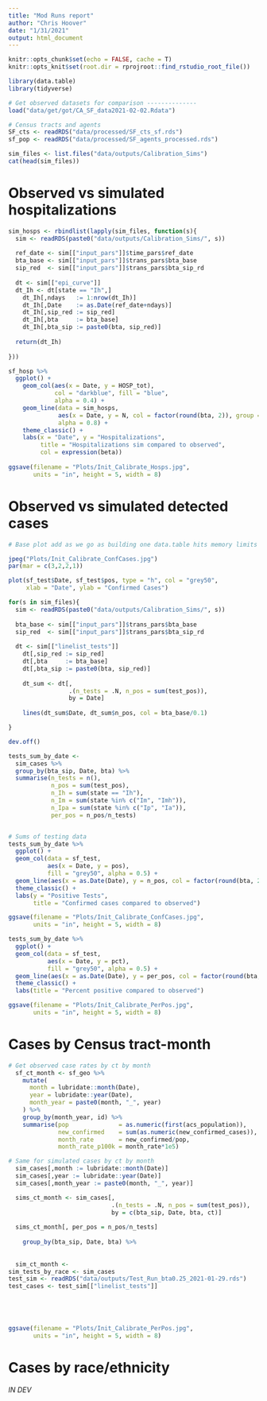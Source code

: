 ```yaml
---
title: "Mod Runs report"
author: "Chris Hoover"
date: "1/31/2021"
output: html_document
---
```


```r
knitr::opts_chunk$set(echo = FALSE, cache = T)
knitr::opts_knit$set(root.dir = rprojroot::find_rstudio_root_file())

library(data.table)
library(tidyverse)
```

```r
# Get observed datasets for comparison --------------
load("data/get/got/CA_SF_data2021-02-02.Rdata")

# Census tracts and agents
SF_cts <- readRDS("data/processed/SF_cts_sf.rds")
sf_pop <- readRDS("data/processed/SF_agents_processed.rds")

sim_files <- list.files("data/outputs/Calibration_Sims")
cat(head(sim_files))
```

# Observed vs simulated hospitalizations  
```r
sim_hosps <- rbindlist(lapply(sim_files, function(s){
  sim <- readRDS(paste0("data/outputs/Calibration_Sims/", s))
  
  ref_date <- sim[["input_pars"]]$time_pars$ref_date
  bta_base <- sim[["input_pars"]]$trans_pars$bta_base
  sip_red  <- sim[["input_pars"]]$trans_pars$bta_sip_rd
  
  dt <- sim[["epi_curve"]]
  dt_Ih <- dt[state == "Ih",]
    dt_Ih[,ndays   := 1:nrow(dt_Ih)]
    dt_Ih[,Date    := as.Date(ref_date+ndays)]
    dt_Ih[,sip_red := sip_red]
    dt_Ih[,bta     := bta_base]
    dt_Ih[,bta_sip := paste0(bta, sip_red)]
  
  return(dt_Ih)
  
}))

sf_hosp %>% 
  ggplot() +
    geom_col(aes(x = Date, y = HOSP_tot), 
             col = "darkblue", fill = "blue",
             alpha = 0.4) +
    geom_line(data = sim_hosps,
              aes(x = Date, y = N, col = factor(round(bta, 2)), group = bta_sip),
              alpha = 0.8) +
    theme_classic() +
    labs(x = "Date", y = "Hospitalizations",
         title = "Hospitalizations sim compared to observed",
         col = expression(beta))
  
ggsave(filename = "Plots/Init_Calibrate_Hosps.jpg",
       units = "in", height = 5, width = 8)
```

# Observed vs simulated detected cases  
```r
# Base plot add as we go as building one data.table hits memory limits

jpeg("Plots/Init_Calibrate_ConfCases.jpg")
par(mar = c(3,2,2,1))

plot(sf_test$Date, sf_test$pos, type = "h", col = "grey50",
     xlab = "Date", ylab = "Confirmed Cases")

for(s in sim_files){
  sim <- readRDS(paste0("data/outputs/Calibration_Sims/", s))
  
  bta_base <- sim[["input_pars"]]$trans_pars$bta_base
  sip_red  <- sim[["input_pars"]]$trans_pars$bta_sip_rd
  
  dt <- sim[["linelist_tests"]]
    dt[,sip_red := sip_red]
    dt[,bta     := bta_base]
    dt[,bta_sip := paste0(bta, sip_red)]
  
    dt_sum <- dt[, 
                 .(n_tests = .N, n_pos = sum(test_pos)),
                 by = Date]
    
    lines(dt_sum$Date, dt_sum$n_pos, col = bta_base/0.1)

}

dev.off()

```

```r
tests_sum_by_date <- 
  sim_cases %>% 
  group_by(bta_sip, Date, bta) %>% 
  summarise(n_tests = n(),
            n_pos = sum(test_pos),
            n_Ih = sum(state == "Ih"),
            n_Im = sum(state %in% c("Im", "Imh")),
            n_Ipa = sum(state %in% c("Ip", "Ia")),
            per_pos = n_pos/n_tests)


# Sums of testing data
tests_sum_by_date %>% 
  ggplot() +
  geom_col(data = sf_test,
           aes(x = Date, y = pos),
           fill = "grey50", alpha = 0.5) +
  geom_line(aes(x = as.Date(Date), y = n_pos, col = factor(round(bta, 2)), group = bta_sip)) +
  theme_classic() +
  labs(y = "Positive Tests",
       title = "Confirmed cases compared to observed")

ggsave(filename = "Plots/Init_Calibrate_ConfCases.jpg",
       units = "in", height = 5, width = 8)

tests_sum_by_date %>% 
  ggplot() +
  geom_col(data = sf_test,
           aes(x = Date, y = pct),
           fill = "grey50", alpha = 0.5) +
  geom_line(aes(x = as.Date(Date), y = per_pos, col = factor(round(bta, 2)), group = bta_sip)) +
  theme_classic() +
  labs(title = "Percent positive compared to observed")

ggsave(filename = "Plots/Init_Calibrate_PerPos.jpg",
       units = "in", height = 5, width = 8)

```

# Cases by Census tract-month  
```r
# Get observed case rates by ct by month
  sf_ct_month <- sf_geo %>% 
    mutate(
      month = lubridate::month(Date),
      year = lubridate::year(Date),
      month_year = paste0(month, "_", year)
    ) %>% 
    group_by(month_year, id) %>% 
    summarise(pop              = as.numeric(first(acs_population)),
              new_confirmed    = sum(as.numeric(new_confirmed_cases)),
              month_rate       = new_confirmed/pop,
              month_rate_p100k = month_rate*1e5)

# Same for simulated cases by ct by month
  sim_cases[,month := lubridate::month(Date)]
  sim_cases[,year := lubridate::year(Date)]
  sim_cases[,month_year := paste0(month, "_", year)]

  sims_ct_month <- sim_cases[, 
                             .(n_tests = .N, n_pos = sum(test_pos)),
                             by = c(bta_sip, Date, bta, ct)]
  
  sims_ct_month[, per_pos = n_pos/n_tests]
  
    group_by(bta_sip, Date, bta) %>% 
  
  
  sim_ct_month <- 
sim_tests_by_race <- sim_cases
test_sim <- readRDS("data/outputs/Test_Run_bta0.25_2021-01-29.rds")
test_cases <- test_sim[["linelist_tests"]]





ggsave(filename = "Plots/Init_Calibrate_PerPos.jpg",
       units = "in", height = 5, width = 8)

```

# Cases by race/ethnicity  
*IN DEV*